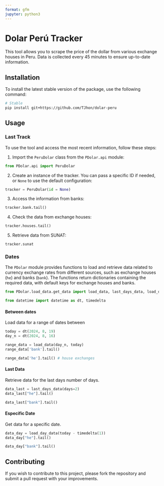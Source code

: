 ```yaml
---
format: gfm
jupyter: python3
---
```


# Dolar Perú Tracker

This tool allows you to scrape the price of the dollar from various exchange houses in Peru. Data is collected every 45 minutes to ensure up-to-date information.

## Installation

To install the latest stable version of the package, use the following command:

```sh
# Stable
pip install git+https://github.com/TJhon/dolar-peru
```

## Usage

### Last Track

To use the tool and access the most recent information, follow these steps:

1. Import the `PeruDolar` class from the `PDolar.api` module:

```python
from PDolar.api import PeruDolar
```

2. Create an instance of the tracker. You can pass a specific ID if needed, or `None` to use the default configuration:

```python
tracker = PeruDolar(id = None)
```

3. Access the information from banks:

```python
tracker.bank.tail()
```

4. Check the data from exchange houses:

```python
tracker.houses.tail()
```

5. Retrieve data from SUNAT:

```python
tracker.sunat
```

### Dates

The `PDolar` module provides functions to load and retrieve data related to currency exchange rates from different sources, such as exchange houses (`he`) and banks (`bank`). The functions return dictionaries containing the required data, with default keys for exchange houses and banks.

```python
from PDolar.load_data.get_data import load_data, last_days_data, load_day_data

from datetime import datetime as dt, timedelta
```

#### Between dates

Load data for a range of dates between

```python
today = dt(2024, 8, 19)
day_n = dt(2024, 8, 16)

range_data = load_data(day_n, today)
range_data['bank'].tail()
```

```python
range_data['he'].tail() # house exchanges
```

#### Last Data

Retrieve data for the last days number of days.

```python
data_last = last_days_data(days=2)
data_last["he"].tail()
```

```python

data_last["bank"].tail()
```

#### Especific Date

Get data for a specific date.

```python
data_day = load_day_data(today - timedelta(1))
data_day["he"].tail()
```

```python

data_day["bank"].tail()
```


## Contributing

If you wish to contribute to this project, please fork the repository and submit a pull request with your improvements.
